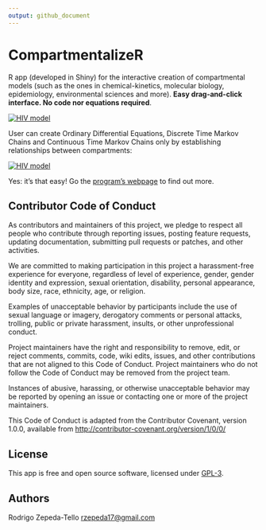 ```yaml
---
output: github_document
---
```


<h1> CompartmentalizeR </h1>

R app (developed in Shiny) for the interactive creation of compartmental models (such as the ones in chemical-kinetics, molecular biology, epidemiology, environmental sciences and more). **Easy drag-and-click interface. No code nor equations required**.  

<a href = "https://rodrigozepeda.github.io/CompartmentalizeR/">
![HIV model](readme-images/HIVModel.png) 
</a>

User can create Ordinary Differential Equations, Discrete Time Markov Chains and Continuous Time Markov Chains only by establishing relationships between compartments: 

<a href = "https://rodrigozepeda.github.io/CompartmentalizeR/">
![HIV model](readme-images/HowitWorks.png)
</a>

Yes: it's that easy! Go the [program's webpage](https://rodrigozepeda.github.io/CompartmentalizeR/) to find out more.

<h2>Contributor Code of Conduct</h2>

As contributors and maintainers of this project, we pledge to respect all people who contribute through reporting issues, posting feature requests, updating documentation, submitting pull requests or patches, and other activities.

We are committed to making participation in this project a harassment-free experience for everyone, regardless of level of experience, gender, gender identity and expression, sexual orientation, disability, personal appearance, body size, race, ethnicity, age, or religion.

Examples of unacceptable behavior by participants include the use of sexual language or imagery, derogatory comments or personal attacks, trolling, public or private harassment, insults, or other unprofessional conduct.

Project maintainers have the right and responsibility to remove, edit, or reject comments, commits, code, wiki edits, issues, and other contributions that are not aligned to this Code of Conduct. Project maintainers who do not follow the Code of Conduct may be removed from the project team.

Instances of abusive, harassing, or otherwise unacceptable behavior may be reported by opening an issue or contacting one or more of the project maintainers.

This Code of Conduct is adapted from the Contributor Covenant, version 1.0.0, available from [http://contributor-covenant.org/version/1/0/0/](http://contributor-covenant.org/version/1/0/0/)

<h2>License </h2>

This app is free and open source software, licensed under [GPL-3](https://www.gnu.org/licenses/gpl-3.0.html). 

<h2>Authors </h2>

Rodrigo Zepeda-Tello [rzepeda17@gmail.com](mailto:rzepeda17@gmail.com)








